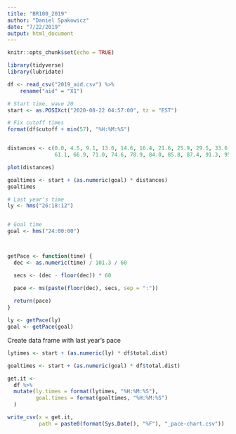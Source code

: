 ```yaml
---
title: "BR100_2019"
author: "Daniel Spakowicz"
date: "7/22/2019"
output: html_document
---
```


```r
knitr::opts_chunk$set(echo = TRUE)

library(tidyverse)
library(lubridate)
```

```r
df <- read_csv("2019_aid.csv") %>%
    rename("aid" = "X1")
```

```r
# Start time, wave 20
start <- as.POSIXct("2020-08-22 04:57:00", tz = "EST")

# Fix cutoff times
format(df$cutoff + min(57), "%H:%M:%S")


distances <- c(0.0, 4.5, 9.1, 13.0, 14.6, 16.4, 21.6, 25.9, 29.5, 33.6, 39.4, 44.9, 50.2, 55.6, 
               61.1, 66.9, 71.0, 74.6, 78.9, 84.0, 85.8, 87.4, 91.3, 95.9, 100.2)

plot(distances)

goaltimes <- start + (as.numeric(goal) * distances)
goaltimes
```


```r
# Last year's time
ly <- hms("26:18:12")


# Goal time
goal <- hms("24:00:00")



getPace <- function(time) {
  dec <- as.numeric(time) / 101.3 / 60

  secs <- (dec - floor(dec)) * 60

  pace <- ms(paste(floor(dec), secs, sep = ":"))
  
  return(pace)  
}

ly <- getPace(ly)
goal <- getPace(goal)
```



Create data frame with last year's pace

```r
lytimes <- start + (as.numeric(ly) * df$total.dist)

goaltimes <- start + (as.numeric(goal) * df$total.dist)

```


```r
get.it <- 
  df %>% 
  mutate(ly.times = format(lytimes, "%H:%M:%S"),
         goal.times = format(goaltimes, "%H:%M:%S")
  )
```

```r
write_csv(x = get.it, 
          path = paste0(format(Sys.Date(), "%F"), "_pace-chart.csv"))
```
